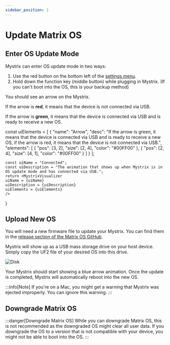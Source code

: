 ```yaml
---
sidebar_position: 1
---
```



# Update Matrix OS

## Enter OS Update Mode

Mystrix can enter OS update mode in two ways:

1. Use the red button on the bottom left of the [settings menu](/docs/MatrixOS/SystemSettings).
2. Hold down the function key (middle button) while plugging in Mystrix. (If you can't boot into the OS, this is your backup method)

You should see an arrow on the Mystrix.

If the arrow is **red**, it means that the device is not connected via USB.

If the arrow is **green**, it means that the device is connected via USB and is ready to receive a new OS.

<!-- this has to be there and not at the top cause than it breaks spaces in the navigation -->

const uiElements = [
    {
        "name": "Arrow",
        "desc": "If the arrow is green, it means that the device is connected via USB and is ready to receive a new OS, if the arrow is red, it means that the device is not connected via USB.",
        "elements": [
            {
                "pos": [3, 2],
                "size": [2, 4],
                "color": "#00FF00"
            },
            {
                "pos": [2, 4],
                "size": [4, 1],
                "color": "#00FF00"
            }
        ]
    }
];

    const uiName = "Connected";
    const uiDescription = "The animation that shows up when Mystrix is in OS update mode and has connected via USB.";
    return <MystrixVisualizer
    uiName = {uiName}
    uiDescription = {uiDescription}
    uiElements = {uiElements}
    />

}

<ArrowGreen />

## Upload New OS

You will need a new firmware file to update your Mystrix. You can find them in the [release section of the Matrix OS GitHub](https://github.com/203-Systems/MatrixOS/releases).

Mystrix will show up as a USB mass storage drive on your host device. Simply copy the UF2 file of your desired OS into this drive.

![Disk](MatrixDisk.png)

Your Mystrix should start showing a blue arrow animation. Once the update is completed, Mystrix will automatically reboot into the new OS.

:::info[Note]
If you're on a Mac, you might get a warning that Mystrix was ejected improperly. You can ignore this warning.
:::

## Downgrade Matrix OS

:::danger[Downgrade Matrix OS]
While you can downgrade Matrix OS, this is not recommended as the downgraded OS might clear all user data. If you downgrade the OS to a version that is not compatible with your device, you might not be able to boot into the OS.
:::
